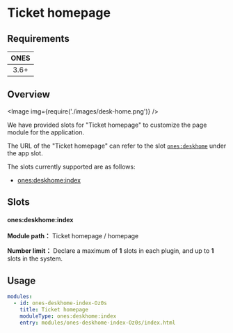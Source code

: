 # Ticket homepage


## Requirements

| **ONES** |
| :------: |
|   3.6+   |

## Overview

<Image img={require('./images/desk-home.png')} />

We have provided slots for "Ticket homepage" to customize the page module for the application.

The URL of the "Ticket homepage" can refer to the slot [`ones:deskhome`](../../app/index.mdx#onesdeskhome) under the app slot.

The slots currently supported are as follows:

- [ones:deskhome:index](#onesdeskhomeindex)

## Slots

#### ones:deskhome:index

**Module path：** Ticket homepage / homepage

**Number limit：** Declare a maximum of **1** slots in each plugin, and up to **1** slots in the system.

## Usage

```yaml
modules:
  - id: ones-deskhome-index-Oz0s
    title: Ticket homepage
    moduleType: ones:deskhome:index
    entry: modules/ones-deskhome-index-Oz0s/index.html
```
